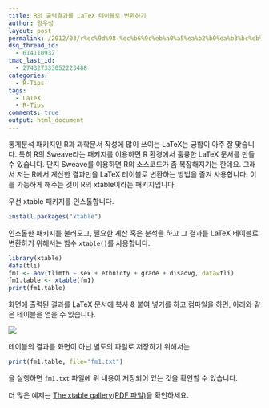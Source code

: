 ```yaml
---
title: R의 출력결과를 LaTeX 테이블로 변환하기
author: 양우성
layout: post
permalink: /2012/03/r%ec%9d%98-%ec%b6%9c%eb%a0%a5%ea%b2%b0%ea%b3%bc%eb%a5%bc-latex-%ed%85%8c%ec%9d%b4%eb%b8%94%eb%a1%9c-%eb%b3%80%ed%99%98%ed%95%98%ea%b8%b0/
dsq_thread_id:
  - 614110932
tmac_last_id:
  - 274327333052223488
categories:
  - R-Tips
tags:
  - LaTeX
  - R-Tips
comments: true
output: html_document
---
```

통계분석 패키지인 R과 과학문서 작성에 많이 쓰이는 LaTeX는 궁합이 아주 잘 맞습니다. 특히 R의 Sweave라는 패키지를 이용하면 R 환경에서 훌륭한 LaTeX 문서를 만들 수 있습니다. 단지 Sweave를 이용하면 R의 소스코드가 좀 복잡해지기는 한데요. 그래서 저는 R에서 계산한 결과만을 LaTeX 테이블로 변환하는 방법을 즐겨 사용합니다. 이를 가능하게 해주는 것이 R의 xtable이라는 패키지입니다.  

  
우선 xtable 패키지를 인스톨합니다.

```r
install.packages("xtable")
```
인스톨한 패키지를 불러오고, 필요한 계산 혹은 분석을 하고 그 결과를 LaTeX 테이블로 변환하기 위해서는 함수 `xtable()`를 사용합니다.

```r
library(xtable)
data(tli)
fm1 <- aov(tlimth ~ sex + ethnicty + grade + disadvg, data=tli)
fm1.table <- xtable(fm1)
print(fm1.table)
```

화면에 출력된 결과를 LaTeX 문서에 복사 & 붙여 넣기를 하고 컴파일을 하면, 아래와 같은 테이블을 얻을 수 있습니다.

![](/images/2012-03-17-fig1.png)

테이블의 결과를 화면이 아닌 별도의 파일로 저장하기 위해서는

```r
print(fm1.table, file="fm1.txt")
```
을 실행하면 `fm1.txt` 파일에 위 내용이 저장되어 있는 것을 확인할 수 있습니다.

더 많은 예제는 [The xtable gallery(PDF 파일)](http://cran.r-project.org/web/packages/xtable/vignettes/xtableGallery.pdf)을 확인하세요.

